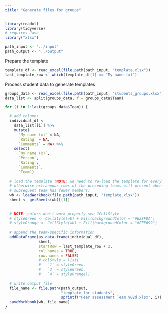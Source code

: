 ```yaml
---
title: "Generate files for groups"
---
```


```r
library(readxl)
library(tidyverse)
# requires Java
library("xlsx")
```

```r
path_input <- "../input"
path_output <- "../output"
```


Prepare the template
```r
template_df <- read_excel(file.path(path_input, "template.xlsx"))
last_template_row <- which(template_df[1] == "My name (x)")


```

Process student data to generate templates
```r
groups_data <- read_excel(file.path(path_input, "students_groups.xlsx"))
data_list <- split(groups_data, f = groups_data$Team) 

for (i in 1:last(groups_data$Team)) {

  # add columns
  individual_df <- 
    data_list[[i]] %>% 
    mutate(
      `My name (x)` = NA,
      `Rating` = NA,
      `Comments` = NA) %>% 
    select(
      `My name (x)`,
      `Person`,
      `Rating`,
      `Comments`,
      `Team`)
  
  # load the template (NOTE: we need to re-load the template for every team,
  # otherwise extraneous rows of the preceding teams will present when a 
  # subsequent team has fewer members)
  wb <- loadWorkbook(file.path(path_input, "template.xlsx"))
  sheet <- getSheets(wb)[[1]]
  
  
  # NOTE: colors don't work properly see ?CellStyle
  # styleGreen <- CellStyle(wb) + Fill(backgroundColor = "#E2EFDA")
  # styleOrange <- CellStyle(wb) + Fill(backgroundColor = "#FFE699")
  
  # append the team-specific information
  addDataFrame(as.data.frame(individual_df), 
               sheet, 
               startRow = last_template_row + 2,
               col.names = TRUE,
               row.names = FALSE)
               # colStyle = list(
               #   `1` = styleGreen,
               #   `3` = styleGreen,
               #   `4` = styleOrange))
  
  # write output file
  file_name <- file.path(path_output, 
                         "template_for_students", 
                         sprintf("Peer assessment Team %02d.xlsx", i))
  saveWorkbook(wb, file_name)
}
```





